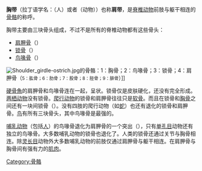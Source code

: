 {{Infobox bone
| Name        = 胸带、肩带
| Latin       = Cingulum membri superiores
| Image       = Pectoral girdle front diagram zh.svg 
| Caption     = 人的胸带 
| Image2      =
| Caption2    =
<!--
| DorlandsPre  = c_35
| DorlandsSuf  = 12240512 
-->
}}
'''胸带'''（拉丁语学名：{{lang|la|Cingulum membri superiores}}（人）或者{{lang|la|Cingulum membri thoracici}}（动物））也称'''肩带'''，是[[脊椎动物|脊椎动物]]前肢与躯干相连的[[骨骼|骨骼]]的称呼。

胸带主要由三块骨头组成，不过不是所有的脊椎动物都有这些骨头：
*[[肩胛骨|肩胛骨]]（{{lang|la|Scapula}}）
*[[锁骨|锁骨]]（{{lang|la|Clavicula}}）
*[[鸟喙骨|鸟喙骨]]（{{lang|la|Coracoid}}）
[[File:Shoulder_girdle-ostrich.jpg|thumb]]的骨骼：1：胸骨；2：鸟喙骨；3：锁骨；4：肩胛骨（<small>5：肱骨；6：肋骨；7：股骨；8：胫骨；9：腓骨</small>）]]

[[硬骨魚|硬骨魚]]的肩胛骨和鸟喙骨连在一起，呈{{lang|la|U}}状。锁骨仅是皮肤硬化，还没有完全形成。[[两栖动物|两栖动物]]没有锁骨。[[爬行动物|爬行动物]]的锁骨和肩胛骨往往只是[[软骨|软骨]]。而且在锁骨和[[胸骨|胸骨]]之间还有一块间锁骨（{{lang|la|Interclavicula}}）。没有四肢的爬行动物（如[[蛇|蛇]]）也还有退化的锁骨和肩胛骨。[[鸟|鸟]]有所有三块骨头，其中鸟喙骨是最强的。

[[哺乳动物|哺乳动物]]（包括[[人|人]]）的鸟喙骨退化为肩胛骨的一个突出（{{lang|la|Processus coracoideus}}），只有[[单孔目|单孔目]]动物还有独立的鸟喙骨。大多数哺乳动物的锁骨也退化了。人类的锁骨还通过关节与胸骨相连。除[[灵长目|灵长目]]动物外大多数哺乳动物的前肢仅通过肩胛骨与躯干相连。在肩胛骨与胸骨间有强有力的[[肌肉|肌肉]]。

{{HumanBones}}
{{anatomy-stub}}

[[Category:骨骼|Category:骨骼]]